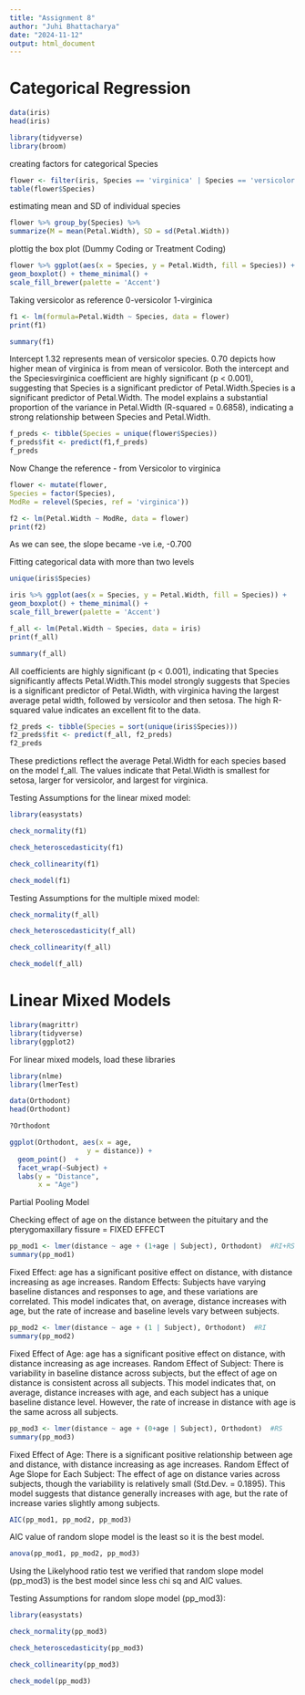 ```yaml
---
title: "Assignment 8"
author: "Juhi Bhattacharya"
date: "2024-11-12"
output: html_document
---
```


# Categorical Regression

```r
data(iris)
head(iris)
```
```r
library(tidyverse)
library(broom)
```

creating factors for categorical Species
```r
flower <- filter(iris, Species == 'virginica' | Species == 'versicolor')
table(flower$Species)
```
estimating mean and SD of individual species
```r
flower %>% group_by(Species) %>%
summarize(M = mean(Petal.Width), SD = sd(Petal.Width))
```
plottig the box plot (Dummy Coding or Treatment Coding)
```r
flower %>% ggplot(aes(x = Species, y = Petal.Width, fill = Species)) +
geom_boxplot() + theme_minimal() +
scale_fill_brewer(palette = 'Accent')
```
Taking versicolor as reference
0-versicolor
1-virginica


```r
f1 <- lm(formula=Petal.Width ~ Species, data = flower)
print(f1)
```
```r
summary(f1)
```
Intercept 1.32 represents mean of versicolor species. 0.70 depicts how higher mean of virginica  is from mean of versicolor. Both the intercept and the Speciesvirginica coefficient are highly significant (p < 0.001), suggesting that Species is a significant predictor of Petal.Width.Species is a significant predictor of Petal.Width. The model explains a substantial proportion of the variance in Petal.Width (R-squared = 0.6858), indicating a strong relationship between Species and Petal.Width.

```r
f_preds <- tibble(Species = unique(flower$Species))
f_preds$fit <- predict(f1,f_preds)
f_preds
```
Now Change the reference - from Versicolor to virginica
```r
flower <- mutate(flower,
Species = factor(Species),
ModRe = relevel(Species, ref = 'virginica'))
```

```r
f2 <- lm(Petal.Width ~ ModRe, data = flower)
print(f2)
```
As we can see, the slope became -ve i.e, -0.700

Fitting categorical data with more than two levels
```r
unique(iris$Species)
```
```r
iris %>% ggplot(aes(x = Species, y = Petal.Width, fill = Species)) +
geom_boxplot() + theme_minimal() +
scale_fill_brewer(palette = 'Accent')
```


```r
f_all <- lm(Petal.Width ~ Species, data = iris)
print(f_all)
```

```r
summary(f_all)
```

All coefficients are highly significant (p < 0.001), indicating that Species significantly affects Petal.Width.This model strongly suggests that Species is a significant predictor of Petal.Width, with virginica having the largest average petal width, followed by versicolor and then setosa. The high R-squared value indicates an excellent fit to the data.

```r
f2_preds <- tibble(Species = sort(unique(iris$Species))) 
f2_preds$fit <- predict(f_all, f2_preds)
f2_preds
```
These predictions reflect the average Petal.Width for each species based on the model f_all. The values indicate that Petal.Width is smallest for setosa, larger for versicolor, and largest for virginica.

Testing Assumptions for the linear mixed model: 

```r
library(easystats)
```

```r
check_normality(f1)
```
```r
check_heteroscedasticity(f1)
```

```r
check_collinearity(f1)
```
```r
check_model(f1)
```
Testing Assumptions for the multiple mixed model: 

```r
check_normality(f_all)
```
```r
check_heteroscedasticity(f_all)
```

```r
check_collinearity(f_all)
```
```r
check_model(f_all)
```


# Linear Mixed Models

```r
library(magrittr)
library(tidyverse)
library(ggplot2)
```

For linear mixed models, load these libraries
```r
library(nlme)
library(lmerTest)
```


```r
data(Orthodont)
head(Orthodont)
```
```r
?Orthodont
```

```r
ggplot(Orthodont, aes(x = age, 
                   y = distance)) +
  geom_point()  +
  facet_wrap(~Subject) +
  labs(y = "Distance", 
       x = "Age")
```
Partial Pooling Model

Checking effect of age on the distance between the pituitary and the pterygomaxillary fissure = FIXED EFFECT
```r
pp_mod1 <- lmer(distance ~ age + (1+age | Subject), Orthodont)  #RI+RS
summary(pp_mod1)
```
Fixed Effect: age has a significant positive effect on distance, with distance increasing as age increases.
Random Effects: Subjects have varying baseline distances and responses to age, and these variations are correlated.
This model indicates that, on average, distance increases with age, but the rate of increase and baseline levels vary between subjects.

```r
pp_mod2 <- lmer(distance ~ age + (1 | Subject), Orthodont)  #RI
summary(pp_mod2)
```
Fixed Effect of Age: age has a significant positive effect on distance, with distance increasing as age increases.
Random Effect of Subject: There is variability in baseline distance across subjects, but the effect of age on distance is consistent across all subjects.
This model indicates that, on average, distance increases with age, and each subject has a unique baseline distance level. However, the rate of increase in distance with age is the same across all subjects.

```r
pp_mod3 <- lmer(distance ~ age + (0+age | Subject), Orthodont)  #RS
summary(pp_mod3)
```
Fixed Effect of Age: There is a significant positive relationship between age and distance, with distance increasing as age increases.
Random Effect of Age Slope for Each Subject: The effect of age on distance varies across subjects, though the variability is relatively small (Std.Dev. = 0.1895).
This model suggests that distance generally increases with age, but the rate of increase varies slightly among subjects.

```r
AIC(pp_mod1, pp_mod2, pp_mod3)
```
AIC value of random slope model is the least so it is the best model.

```r
anova(pp_mod1, pp_mod2, pp_mod3)
```
Using the Likelyhood ratio test we verified that random slope model (pp_mod3) is the best model since less chi sq and AIC values.

Testing Assumptions for random slope model (pp_mod3): 

```r
library(easystats)
```

```r
check_normality(pp_mod3)
```
```r
check_heteroscedasticity(pp_mod3)
```

```r
check_collinearity(pp_mod3)
```

```r
check_model(pp_mod3)
```
